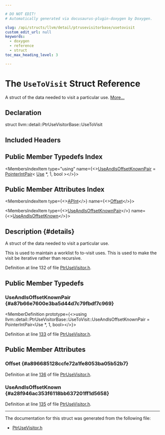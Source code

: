 ```yaml
---

# DO NOT EDIT!
# Automatically generated via docusaurus-plugin-doxygen by Doxygen.

slug: /api/structs/llvm/detail/ptrusevisitorbase/usetovisit
custom_edit_url: null
keywords:
  - doxygen
  - reference
  - struct
toc_max_heading_level: 3

---
```





# The `UseToVisit` Struct Reference

<DoxygenPage pluginConfig={pluginConfig}>

A struct of the data needed to visit a particular use. <a href="#details">More...</a>

## Declaration

<CodeBlock>struct llvm::detail::PtrUseVisitorBase::UseToVisit</CodeBlock>

## Included Headers

<IncludesList>
<IncludesListItem
  filePath="llvm/Analysis/PtrUseVisitor.h"
  permalink="/docs/api/files/include/include/llvm/include/llvm/analysis/ptrusevisitor-h"
  isLocal="true" />
</IncludesList>

## Public Member Typedefs Index

<MembersIndex>

<MembersIndexItem
  type="using"
  name={<><a href="#a87b66e7600e3ba5d44d7c79fbdf7c969">UseAndIsOffsetKnownPair</a> = <a href="/docs/api/classes/llvm/pointerintpair">PointerIntPair</a>&lt; <a href="/docs/api/classes/llvm/use">Use</a> &#42;, 1, bool &gt;</>}>
</MembersIndexItem>

</MembersIndex>

## Public Member Attributes Index

<MembersIndex>

<MembersIndexItem
  type={<><a href="/docs/api/classes/llvm/apint">APInt</a></>}
  name={<><a href="#a896685128ccfe72a1fe8053ba05b52b7">Offset</a></>}>
</MembersIndexItem>

<MembersIndexItem
  type={<><a href="#a87b66e7600e3ba5d44d7c79fbdf7c969">UseAndIsOffsetKnownPair</a></>}
  name={<><a href="#a28f946ac353f6118bb637201ff1d5658">UseAndIsOffsetKnown</a></>}>
</MembersIndexItem>

</MembersIndex>

## Description {#details}

A struct of the data needed to visit a particular use.

This is used to maintain a worklist fo to-visit uses. This is used to make the visit be iterative rather than recursive.

Definition at line 132 of file <a href="/docs/api/files/include/include/llvm/include/llvm/analysis/ptrusevisitor-h">PtrUseVisitor.h</a>.

<SectionDefinition>

## Public Member Typedefs

### UseAndIsOffsetKnownPair {#a87b66e7600e3ba5d44d7c79fbdf7c969}

<MemberDefinition
  prototype={<>using llvm::detail::PtrUseVisitorBase::UseToVisit::UseAndIsOffsetKnownPair =  PointerIntPair&lt;Use &#42;, 1, bool&gt;</>}>

Definition at line <a href="/docs/api/files/include/include/llvm/include/llvm/analysis/ptrusevisitor-h/#l00133">133</a> of file <a href="/docs/api/files/include/include/llvm/include/llvm/analysis/ptrusevisitor-h">PtrUseVisitor.h</a>.
</MemberDefinition>

</SectionDefinition>

<SectionDefinition>

## Public Member Attributes

### Offset {#a896685128ccfe72a1fe8053ba05b52b7}

<MemberDefinition
  prototype="APInt llvm::detail::PtrUseVisitorBase::UseToVisit::Offset">

Definition at line <a href="/docs/api/files/include/include/llvm/include/llvm/analysis/ptrusevisitor-h/#l00136">136</a> of file <a href="/docs/api/files/include/include/llvm/include/llvm/analysis/ptrusevisitor-h">PtrUseVisitor.h</a>.
</MemberDefinition>

### UseAndIsOffsetKnown {#a28f946ac353f6118bb637201ff1d5658}

<MemberDefinition
  prototype="UseAndIsOffsetKnownPair llvm::detail::PtrUseVisitorBase::UseToVisit::UseAndIsOffsetKnown">

Definition at line <a href="/docs/api/files/include/include/llvm/include/llvm/analysis/ptrusevisitor-h/#l00135">135</a> of file <a href="/docs/api/files/include/include/llvm/include/llvm/analysis/ptrusevisitor-h">PtrUseVisitor.h</a>.
</MemberDefinition>

</SectionDefinition>

<hr/>

The documentation for this struct was generated from the following file:

<ul>
<li><a href="/docs/api/files/include/include/llvm/include/llvm/analysis/ptrusevisitor-h">PtrUseVisitor.h</a></li>
</ul>

</DoxygenPage>
